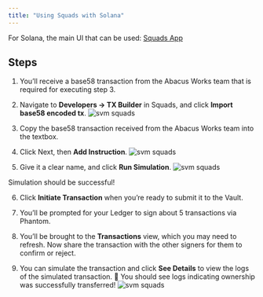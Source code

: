 ```yaml
---
title: "Using Squads with Solana"
---
```


For Solana, the main UI that can be used: [Squads App](https://app.squads.so/)

## Steps

1. You’ll receive a base58 transaction from the Abacus Works team that is required for executing step 3.

2. Navigate to **Developers → TX Builder** in Squads, and click **Import base58 encoded tx**.
   ![svm squads](/images/docs/guides/squads/svm-squads1.png)

3. Copy the base58 transaction received from the Abacus Works team into the textbox.

4. Click Next, then **Add Instruction**.
   ![svm squads](/images/docs/guides/squads/svm-squads2.png)

5. Give it a clear name, and click **Run Simulation**.
   ![svm squads](/images/docs/guides/squads/svm-squads3.png)

<Check> Simulation should be successful! </Check>

6. Click **Initiate Transaction** when you’re ready to submit it to the Vault.

7. You’ll be prompted for your Ledger to sign about 5 transactions via Phantom.

8. You’ll be brought to the **Transactions** view, which you may need to refresh. Now share the transaction with the other signers for them to confirm or reject.

9. You can simulate the transaction and click **See Details** to view the logs of the simulated transaction. 🎉 You should see logs indicating ownership was successfully transferred!
   ![svm squads](/images/docs/guides/squads/svm-squads4.png)
